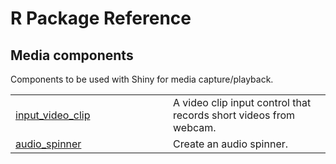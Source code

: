 # R Package Reference {.doc .doc-index}

## Media components

Components to be used with Shiny for media capture/playback.

| | |
| --- | --- |
| [input_video_clip](input_video_clip.qmd#shinymedia.input_video_clip) | A video clip input control that records short videos from webcam. |
| [audio_spinner](audio_spinner.qmd#shinymedia.audio_spinner) | Create an audio spinner. |
